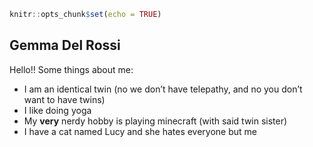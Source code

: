 
```r
knitr::opts_chunk$set(echo = TRUE)
```

## Gemma Del Rossi

Hello!! Some things about me: 

* I am an identical twin (no we don't have telepathy, and no you don't want to have twins)
* I like doing yoga 
* My **very** nerdy hobby is playing minecraft (with said twin sister)
* I have a cat named Lucy and she hates everyone but me


